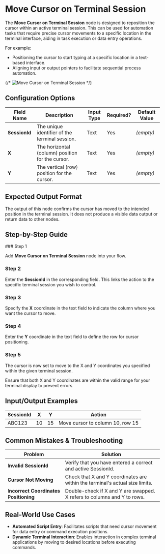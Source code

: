 
# Move Cursor on Terminal Session

The **Move Cursor on Terminal Session** node is designed to reposition the cursor within an active terminal session. This can be used for automation tasks that require precise cursor movements to a specific location in the terminal interface, aiding in task execution or data entry operations.

For example:

- Positioning the cursor to start typing at a specific location in a text-based interface.
- Aligning input or output pointers to facilitate sequential process automation.

{/* ![Move Cursor on Terminal Session](./move-cursor-on-terminal-session.png) */}

## Configuration Options

| Field Name    | Description                                      | Input Type | Required? | Default Value |
| ------------- | ------------------------------------------------ | ---------- | --------- | ------------- |
| **SessionId** | The unique identifier of the terminal session.   | Text       | Yes       | _(empty)_     |
| **X**         | The horizontal (column) position for the cursor. | Text       | Yes       | _(empty)_     |
| **Y**         | The vertical (row) position for the cursor.      | Text       | Yes       | _(empty)_     |

## Expected Output Format

The output of this node confirms the cursor has moved to the intended position in the terminal session. It does not produce a visible data output or return data to other nodes.

## Step-by-Step Guide

<Steps>
### Step 1

Add **Move Cursor on Terminal Session** node into your flow.

### Step 2

Enter the **SessionId** in the corresponding field. This links the action to the specific terminal session you wish to control.

### Step 3

Specify the **X** coordinate in the text field to indicate the column where you want the cursor to move.

### Step 4

Enter the **Y** coordinate in the text field to define the row for cursor positioning.

### Step 5

The cursor is now set to move to the X and Y coordinates you specified within the given terminal session.

</Steps>

<Callout type="info" title="Tip">
  Ensure that both X and Y coordinates are within the valid range for your
  terminal display to prevent errors.
</Callout>

## Input/Output Examples

| SessionId | X   | Y   | Action                           |
| --------- | --- | --- | -------------------------------- |
| ABC123    | 10  | 15  | Move cursor to column 10, row 15 |

## Common Mistakes & Troubleshooting

| Problem                               | Solution                                                                     |
| ------------------------------------- | ---------------------------------------------------------------------------- |
| **Invalid SessionId**                 | Verify that you have entered a correct and active SessionId.                 |
| **Cursor Not Moving**                 | Check that X and Y coordinates are within the terminal's actual size limits. |
| **Incorrect Coordinates Positioning** | Double-check if X and Y are swapped. X refers to columns and Y to rows.      |

## Real-World Use Cases

- **Automated Script Entry**: Facilitates scripts that need cursor movement for data entry or command execution positions.
- **Dynamic Terminal Interaction**: Enables interaction in complex terminal applications by moving to desired locations before executing commands.
